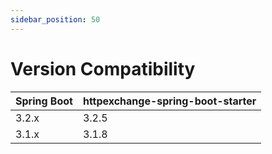 ```yaml
---
sidebar_position: 50
---
```


# Version Compatibility

| Spring Boot | httpexchange-spring-boot-starter |
|-------------|----------------------------------|
| 3.2.x       | 3.2.5                            |
| 3.1.x       | 3.1.8                            |